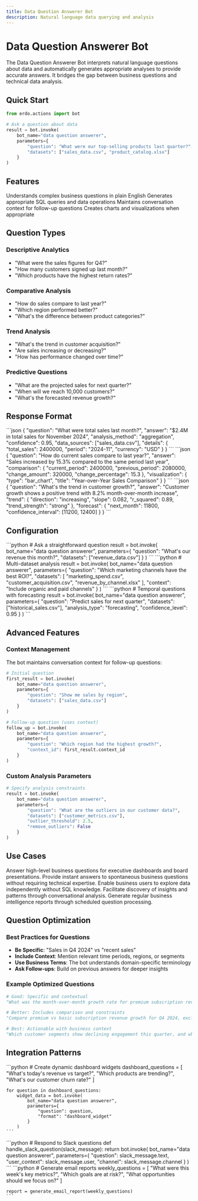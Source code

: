 ```yaml
---
title: Data Question Answerer Bot
description: Natural language data querying and analysis
---
```


# Data Question Answerer Bot

The Data Question Answerer Bot interprets natural language questions about data and automatically generates appropriate analyses to provide accurate answers. It bridges the gap between business questions and technical data analysis.

## Quick Start

```python
from erdo.actions import bot

# Ask a question about data
result = bot.invoke(
    bot_name="data question answerer",
    parameters={
        "question": "What were our top-selling products last quarter?",
        "datasets": ["sales_data.csv", "product_catalog.xlsx"]
    }
)
```

## Features

<CardGroup cols={2}>
  <Card title="Natural Language Processing" icon="comments">
    Understands complex business questions in plain English
  </Card>
  <Card title="Automatic Analysis" icon="wand-magic-sparkles">
    Generates appropriate SQL queries and data operations
  </Card>
  <Card title="Context Awareness" icon="brain">
    Maintains conversation context for follow-up questions
  </Card>
  <Card title="Visual Responses" icon="chart-bar">
    Creates charts and visualizations when appropriate
  </Card>
</CardGroup>

## Question Types

### Descriptive Analytics

- "What were the sales figures for Q4?"
- "How many customers signed up last month?"
- "Which products have the highest return rates?"

### Comparative Analysis

- "How do sales compare to last year?"
- "Which region performed better?"
- "What's the difference between product categories?"

### Trend Analysis

- "What's the trend in customer acquisition?"
- "Are sales increasing or decreasing?"
- "How has performance changed over time?"

### Predictive Questions

- "What are the projected sales for next quarter?"
- "When will we reach 10,000 customers?"
- "What's the forecasted revenue growth?"

## Response Format

<Tabs>
  <Tab title="Basic Answer">
    ```json
    {
      "question": "What were total sales last month?",
      "answer": "$2.4M in total sales for November 2024",
      "analysis_method": "aggregation",
      "confidence": 0.95,
      "data_sources": ["sales_data.csv"],
      "details": {
        "total_sales": 2400000,
        "period": "2024-11",
        "currency": "USD"
      }
    }
    ```
  </Tab>
  <Tab title="Comparative Analysis">
    ```json
    {
      "question": "How do current sales compare to last year?",
      "answer": "Sales increased by 15.3% compared to the same period last year",
      "comparison": {
        "current_period": 2400000,
        "previous_period": 2080000,
        "change_amount": 320000,
        "change_percentage": 15.3
      },
      "visualization": {
        "type": "bar_chart",
        "title": "Year-over-Year Sales Comparison"
      }
    }
    ```
  </Tab>
  <Tab title="Trend Analysis">
    ```json
    {
      "question": "What's the trend in customer growth?",
      "answer": "Customer growth shows a positive trend with 8.2% month-over-month increase",
      "trend": {
        "direction": "increasing",
        "slope": 0.082,
        "r_squared": 0.89,
        "trend_strength": "strong"
      },
      "forecast": {
        "next_month": 11800,
        "confidence_interval": [11200, 12400]
      }
    }
    ```
  </Tab>
</Tabs>

## Configuration

<AccordionGroup>
  <Accordion title="Simple Question">
    ```python
    # Ask a straightforward question
    result = bot.invoke(
        bot_name="data question answerer",
        parameters={
            "question": "What's our revenue this month?",
            "datasets": ["revenue_data.csv"]
        }
    )
    ```
  </Accordion>
  <Accordion title="Complex Analysis">
    ```python
    # Multi-dataset analysis
    result = bot.invoke(
        bot_name="data question answerer",
        parameters={
            "question": "Which marketing channels have the best ROI?",
            "datasets": [
                "marketing_spend.csv",
                "customer_acquisition.csv",
                "revenue_by_channel.xlsx"
            ],
            "context": "Include organic and paid channels"
        }
    )
    ```
  </Accordion>
  <Accordion title="Time-Series Analysis">
    ```python
    # Temporal questions with forecasting
    result = bot.invoke(
        bot_name="data question answerer",
        parameters={
            "question": "Predict sales for next quarter",
            "datasets": ["historical_sales.csv"],
            "analysis_type": "forecasting",
            "confidence_level": 0.95
        }
    )
    ```
  </Accordion>
</AccordionGroup>

## Advanced Features

### Context Management

The bot maintains conversation context for follow-up questions:

```python
# Initial question
first_result = bot.invoke(
    bot_name="data question answerer",
    parameters={
        "question": "Show me sales by region",
        "datasets": ["sales_data.csv"]
    }
)

# Follow-up question (uses context)
follow_up = bot.invoke(
    bot_name="data question answerer",
    parameters={
        "question": "Which region had the highest growth?",
        "context_id": first_result.context_id
    }
)
```

### Custom Analysis Parameters

```python
# Specify analysis constraints
result = bot.invoke(
    bot_name="data question answerer",
    parameters={
        "question": "What are the outliers in our customer data?",
        "datasets": ["customer_metrics.csv"],
        "outlier_threshold": 2.5,
        "remove_outliers": False
    }
)
```

## Use Cases

<AccordionGroup>
  <Accordion title="Executive Reporting">
    Answer high-level business questions for executive dashboards and board
    presentations.
  </Accordion>
  <Accordion title="Ad-hoc Analysis">
    Provide instant answers to spontaneous business questions without requiring
    technical expertise.
  </Accordion>
  <Accordion title="Self-Service Analytics">
    Enable business users to explore data independently without SQL knowledge.
  </Accordion>
  <Accordion title="Data Exploration">
    Facilitate discovery of insights and patterns through conversational
    analysis.
  </Accordion>
  <Accordion title="Automated Reporting">
    Generate regular business intelligence reports through scheduled question
    processing.
  </Accordion>
</AccordionGroup>

## Question Optimization

### Best Practices for Questions

- **Be Specific**: "Sales in Q4 2024" vs "recent sales"
- **Include Context**: Mention relevant time periods, regions, or segments
- **Use Business Terms**: The bot understands domain-specific terminology
- **Ask Follow-ups**: Build on previous answers for deeper insights

### Example Optimized Questions

```python
# Good: Specific and contextual
"What was the month-over-month growth rate for premium subscription revenue in Q4 2024?"

# Better: Includes comparison and constraints
"Compare premium vs basic subscription revenue growth for Q4 2024, excluding promotional periods"

# Best: Actionable with business context
"Which customer segments show declining engagement this quarter, and what actions should we prioritize?"
```

## Integration Patterns

<Tabs>
  <Tab title="Dashboard Integration">
    ```python
    # Create dynamic dashboard widgets
    dashboard_questions = [
        "What's today's revenue vs target?",
        "Which products are trending?",
        "What's our customer churn rate?"
    ]

    for question in dashboard_questions:
        widget_data = bot.invoke(
            bot_name="data question answerer",
            parameters={
                "question": question,
                "format": "dashboard_widget"
            }
        )
    ```

  </Tab>
  <Tab title="Slack Bot Integration">
    ```python
    # Respond to Slack questions
    def handle_slack_question(slack_message):
        return bot.invoke(
            bot_name="data question answerer",
            parameters={
                "question": slack_message.text,
                "user_context": slack_message.user,
                "channel": slack_message.channel
            }
        )
    ```
  </Tab>
  <Tab title="Email Reports">
    ```python
    # Generate email reports
    weekly_questions = [
        "What were this week's key metrics?",
        "Which goals are at risk?",
        "What opportunities should we focus on?"
    ]

    report = generate_email_report(weekly_questions)
    ```

  </Tab>
</Tabs>
